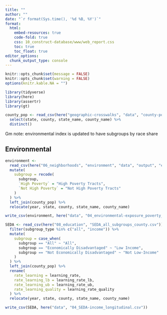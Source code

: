 ```yaml
---
title: ""
author: ""
date: "`r format(Sys.time(), '%d %B, %Y')`"
format:
  html:
    embed-resources: true
    code-fold: true
    css: 10_construct-database/www/web_report.css
    toc: true
    toc_float: true
editor_options: 
  chunk_output_type: console
---
```


<style>
@import url('https://fonts.googleapis.com/css?family=Lato&display=swap');
</style>

<link rel="stylesheet" href="//fonts.googleapis.com/css?family=Lato" />

```r
knitr::opts_chunk$set(message = FALSE)
knitr::opts_chunk$set(warning = FALSE)
options(knitr.kable.NA = "")

```

```r
library(tidyverse)
library(here)
library(assertr)
library(gt)

```



```r
county_pop <- read_csv(here("geographic-crosswalks", "data", "county-populations.csv")) %>%
  select(state, county, state_name, county_name) %>%
  distinct()

```

Gm note: environmental index is updated to have subgroups by race share

## Environmental

```r
environment <- 
  read_csv(here("06_neighborhoods", "environment", "data", "output", "environment_county_sub_all.csv"), guess_max = Inf) %>%
  mutate(
    subgroup = recode(
      subgroup,
      `High Poverty` = "High Poverty Tracts",
      `Not High Poverty` = "Not High Poverty Tracts"
    )
  ) %>%
  left_join(county_pop) %>%
  relocate(year, state, county, state_name, county_name) 

write_csv(environment, here("data", "04_environmental-exposure_poverty_longitudinal.csv")) 

```


```r
SEDA <- read_csv(here("08_education", "SEDA_all_subgroups_county.csv")) %>%
  filter(subgroup_type %in% c("all", "income")) %>%
  mutate(
    subgroup = case_when(
      subgroup == "All" ~ "All",
      subgroup == "Economically Disadvantaged" ~ "Low Income",
      subgroup == "Not Economically Disadvantaged" ~ "Not Low-Income"
    )
  ) %>%
  left_join(county_pop) %>%
  rename(
    rate_learning = learning_rate,
    rate_learning_lb = learning_rate_lb,
    rate_learning_ub = learning_rate_ub,
    rate_learning_quality = learning_rate_quality
  ) %>%
  relocate(year, state, county, state_name, county_name)

write_csv(SEDA, here("data", "04_SEDA-income_longitudinal.csv"))

```
